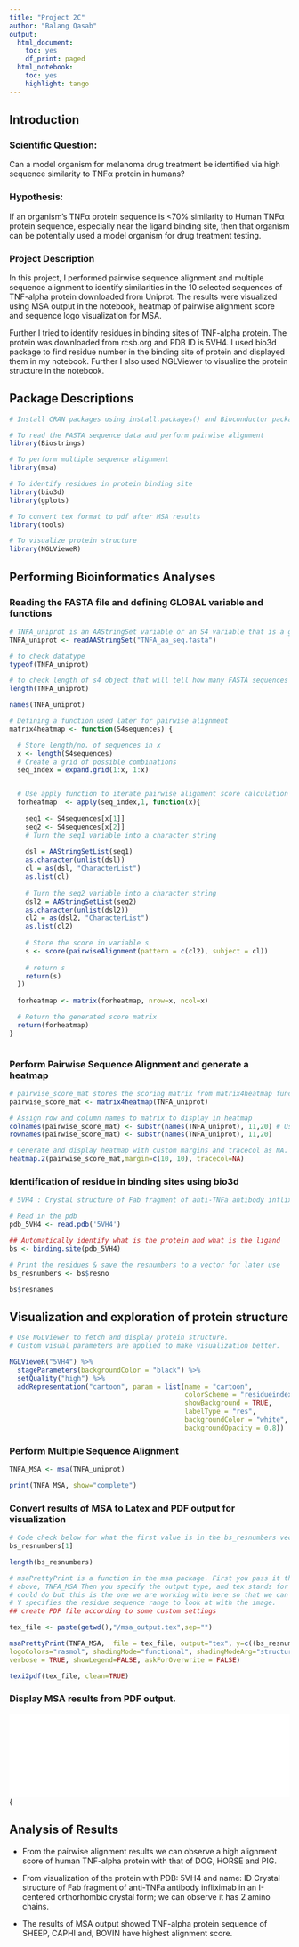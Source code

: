 ---
title: "Project 2C"
author: "Balang Qasab"
output:
  html_document:
    toc: yes
    df_print: paged
  html_notebook:
    toc: yes
    highlight: tango
---

## Introduction

### Scientific Question:

Can a model organism for melanoma drug treatment be identified via high sequence similarity to TNFα protein in humans?

### Hypothesis:

If an organism's TNFα protein sequence is <70% similarity to Human TNFα protein sequence, especially near the ligand binding site, then that organism can be potentially used a model organism for drug treatment testing.


### Project Description

In this project, I performed pairwise sequence alignment and multiple sequence alignment to identify similarities in the 10 selected sequences of TNF-alpha protein downloaded from Uniprot. The results were visualized using MSA output in the notebook, heatmap of pairwise alignment score and sequence logo visualization for MSA. 

Further I tried to identify residues in binding sites of TNF-alpha protein. The protein was downloaded from rcsb.org and PDB ID is 5VH4. I used bio3d package to find residue number in the binding site of protein and displayed them in my notebook. Further I also used NGLViewer to visualize the protein structure in the notebook.  

## Package Descriptions

```{r loading pacages, message=FALSE, warning=FALSE}
# Install CRAN packages using install.packages() and Bioconductor package using BiocManager::install()

# To read the FASTA sequence data and perform pairwise alignment
library(Biostrings) 

# To perform multiple sequence alignment 
library(msa) 

# To identify residues in protein binding site
library(bio3d)
library(gplots)

# To convert tex format to pdf after MSA results
library(tools)

# To visualize protein structure
library(NGLVieweR)

```

## Performing Bioinformatics Analyses

### Reading the FASTA file and defining GLOBAL variable and functions

```{r}
# TNFA_uniprot is an AAStringSet variable or an S4 variable that is a global variable
TNFA_uniprot <- readAAStringSet("TNFA_aa_seq.fasta")

# to check datatype
typeof(TNFA_uniprot)

# to check length of s4 object that will tell how many FASTA sequences it contains.
length(TNFA_uniprot)

names(TNFA_uniprot)

# Defining a function used later for pairwise alignment
matrix4heatmap <- function(S4sequences) {

  # Store length/no. of sequences in x
  x <- length(S4sequences)
  # Create a grid of possible combinations
  seq_index = expand.grid(1:x, 1:x)


  # Use apply function to iterate pairwise alignment score calculation on possible combinations of sequences
  forheatmap  <- apply(seq_index,1, function(x){
    
    seq1 <- S4sequences[x[1]]
    seq2 <- S4sequences[x[2]]
    # Turn the seq1 variable into a character string
    
    dsl = AAStringSetList(seq1)
    as.character(unlist(dsl))
    cl = as(dsl, "CharacterList")
    as.list(cl)
    
    # Turn the seq2 variable into a character string
    dsl2 = AAStringSetList(seq2)
    as.character(unlist(dsl2))
    cl2 = as(dsl2, "CharacterList")
    as.list(cl2)
    
    # Store the score in variable s
    s <- score(pairwiseAlignment(pattern = c(cl2), subject = cl))
    
    # return s
    return(s)
  })
  
  forheatmap <- matrix(forheatmap, nrow=x, ncol=x)

  # Return the generated score matrix 
  return(forheatmap)
}



```


### Perform Pairwise Sequence Alignment and generate a heatmap

```{r}
# pairwise_score_mat stores the scoring matrix from matrix4heatmap function. 
pairwise_score_mat <- matrix4heatmap(TNFA_uniprot)

# Assign row and column names to matrix to display in heatmap  
colnames(pairwise_score_mat) <- substr(names(TNFA_uniprot), 11,20) # Use a substr to show only specific string length
rownames(pairwise_score_mat) <- substr(names(TNFA_uniprot), 11,20)

# Generate and display heatmap with custom margins and tracecol as NA. 
heatmap.2(pairwise_score_mat,margin=c(10, 10), tracecol=NA)

```

### Identification of residue in binding sites using bio3d

```{r message=FALSE, warning=FALSE}

# 5VH4 : Crystal structure of Fab fragment of anti-TNFa antibody infliximab in an I-centered orthorhombic crystal form

# Read in the pdb
pdb_5VH4 <- read.pdb('5VH4')

## Automatically identify what is the protein and what is the ligand
bs <- binding.site(pdb_5VH4)

# Print the residues & save the resnumbers to a vector for later use
bs_resnumbers <- bs$resno

bs$resnames


```

## Visualization and exploration of protein structure

```{r}
# Use NGLViewer to fetch and display protein structure.
# Custom visual parameters are applied to make visualization better.

NGLVieweR("5VH4") %>%
  stageParameters(backgroundColor = "black") %>%
  setQuality("high") %>%
  addRepresentation("cartoon", param = list(name = "cartoon",
                                            colorScheme = "residueindex",
                                            showBackground = TRUE,
                                            labelType = "res",
                                            backgroundColor = "white",
                                            backgroundOpacity = 0.8))

```


### Perform Multiple Sequence Alignment

```{r message=FALSE, warning=FALSE}

TNFA_MSA <- msa(TNFA_uniprot)

print(TNFA_MSA, show="complete")

```


### Convert results of MSA to Latex and PDF output for visualization

```{r fig.height=9, fig.width=12, message=FALSE, warning=FALSE}

# Code check below for what the first value is in the bs_resnumbers vector and how long that vector is.
bs_resnumbers[1]

length(bs_resnumbers)

# msaPrettyPrint is a function in the msa package. First you pass it the multiple sequence alignment output from
# above, TNFA_MSA Then you specify the output type, and tex stands for latex. There are many other types you 
# could do but this is the one we are working with here so that we can create a PDF ultimately.
# Y specifies the residue sequence range to look at with the image. 
## create PDF file according to some custom settings

tex_file <- paste(getwd(),"/msa_output.tex",sep="")

msaPrettyPrint(TNFA_MSA,  file = tex_file, output="tex", y=c((bs_resnumbers[1]+35), (bs_resnumbers[length(bs_resnumbers)]+35)), showNames="left", showLogo="none",
logoColors="rasmol", shadingMode="functional", shadingModeArg="structure",
verbose = TRUE, showLegend=FALSE, askForOverwrite = FALSE)

texi2pdf(tex_file, clean=TRUE)


```

### Display MSA results from PDF output.

![MSA results](./msa_output.pdf){width=100%}{



## Analysis of Results


* From the pairwise alignment results we can observe a high alignment score of human TNF-alpha protein with that of DOG, HORSE and PIG.

* From visualization of the protein with PDB: 5VH4 and name: ID Crystal structure of Fab fragment of anti-TNFa antibody infliximab in an I-centered orthorhombic crystal form; we can observe it has 2 amino chains.

* The results of MSA output showed TNF-alpha protein sequence of SHEEP, CAPHI and, BOVIN have highest alignment score.